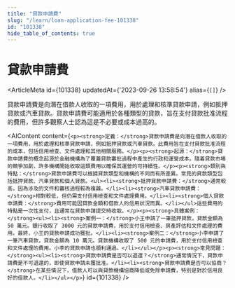 ```yaml
---
title: "貸款申請費"
slug: "/learn/loan-application-fee-101338"
id: "101338"
hide_table_of_contents: true
---
```



# 貸款申請費

<ArticleMeta id={101338} updatedAt={'2023-09-26 13:58:54'} alias={`[]`} />
<div className='border-solid border-b border-t-0 my-4 border-[var(--ifm-color-gray-300)]' />

貸款申請費是向潛在借款人收取的一項費用，用於處理和核準貸款申請，例如抵押貸款或汽車貸款。貸款申請費可能適用於各種類型的貸款，旨在支付貸款批准流程的費用，但許多觀察人士認為這是不必要或成本過高的。

<AIContent content={`<p><strong>定義：</strong>貸款申請費是向潛在借款人收取的一項費用，用於處理和核準貸款申請，例如抵押貸款或汽車貸款。此費用旨在支付貸款批准流程的成本，包括信用檢查、文件處理和其他相關服務。</p><p><strong>起源：</strong>貸款申請費的概念起源於金融機構為了覆蓋貸款審批過程中產生的行政和運營成本。隨着貸款市場的競爭加劇，許多機構開始收取這類費用以確保其運營的可持續性。</p><p><strong>類別與特點：</strong>貸款申請費可以根據貸款類型和機構的不同而有所差異。常見的貸款類型包括抵押貸款、汽車貸款和個人貸款。<ul><li><strong>抵押貸款申請費：</strong>通常較高，因為涉及的文件和審核過程較為複雜。</li><li><strong>汽車貸款申請費：</strong>相對較低，但仍需支付信用檢查和文件處理費用。</li><li><strong>個人貸款申請費：</strong>費用可能因貸款金額和借款人的信用狀況而異。</li></ul>這些費用的特點是一次性支付，且通常在貸款申請提交時收取。</p><p><strong>具體案例：</strong><ul><li><strong>案例一：</strong>小王申請了一筆抵押貸款，貸款金額為 50 萬元。銀行收取了 3000 元的貸款申請費，用於支付信用檢查、房產評估和文件處理的費用。最終，小王的貸款申請成功獲批。</li><li><strong>案例二：</strong>小李申請了一筆汽車貸款，貸款金額為 10 萬元。貸款機構收取了 500 元的申請費，用於支付信用檢查和文件處理的費用。小李的貸款申請也順利通過。</li></ul></p><p><strong>常見問題：</strong><ul><li><strong>貸款申請費是否可以退還？</strong>通常情況下，貸款申請費是不可退還的，即使貸款申請未獲批准。</li><li><strong>貸款申請費是否可以協商？</strong>在某些情況下，借款人可以與貸款機構協商降低或免除申請費，特別是對於信用良好的借款人。</li></ul></p>`} id={101338} />
